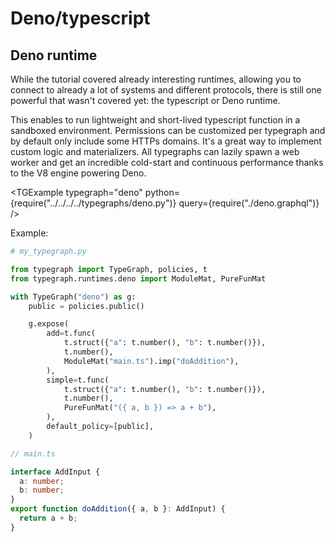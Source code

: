 # Deno/typescript




## Deno runtime

While the tutorial covered already interesting runtimes, allowing you to connect to already a lot of systems and different protocols, there is still one powerful that wasn't covered yet: the typescript or Deno runtime.

This enables to run lightweight and short-lived typescript function in a sandboxed environment. Permissions can be customized per typegraph and by default only include some HTTPs domains. It's a great way to implement custom logic and materializers. All typegraphs can lazily spawn a web worker and get an incredible cold-start and continuous performance thanks to the V8 engine powering Deno.

<TGExample
  typegraph="deno"
  python={require("../../../../typegraphs/deno.py")}
  query={require("./deno.graphql")}
/>


Example:
```python
# my_typegraph.py

from typegraph import TypeGraph, policies, t
from typegraph.runtimes.deno import ModuleMat, PureFunMat

with TypeGraph("deno") as g:
    public = policies.public()

    g.expose(
        add=t.func(
            t.struct({"a": t.number(), "b": t.number()}),
            t.number(),
            ModuleMat("main.ts").imp("doAddition"),
        ),
        simple=t.func(
            t.struct({"a": t.number(), "b": t.number()}),
            t.number(),
            PureFunMat("({ a, b }) => a + b"),
        ),
        default_policy=[public],
    )
```

```typescript
// main.ts

interface AddInput {
  a: number;
  b: number;
}
export function doAddition({ a, b }: AddInput) {
  return a + b;
}

```